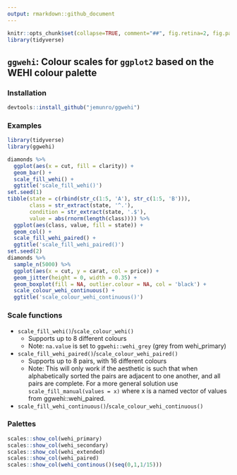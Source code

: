 ```yaml
---
output: rmarkdown::github_document
---
```


<!-- README.md is generated from README.Rmd. Please edit that file -->

```r
knitr::opts_chunk$set(collapse=TRUE, comment="##", fig.retina=2, fig.path = "README_figs/README-")
library(tidyverse)
```

## `ggwehi`:  Colour scales for `ggplot2` based on the WEHI colour palette

### Installation
```r
devtools::install_github("jemunro/ggwehi")
```

### Examples
```r
library(tidyverse)
library(ggwehi)

diamonds %>% 
  ggplot(aes(x = cut, fill = clarity)) +
  geom_bar() +
  scale_fill_wehi() +
  ggtitle('scale_fill_wehi()')
set.seed(1)
tibble(state = c(rbind(str_c(1:5, 'A'), str_c(1:5, 'B'))),
       class = str_extract(state, '^.'),
       condition = str_extract(state, '.$'),
       value = abs(rnorm(length(class)))) %>% 
  ggplot(aes(class, value, fill = state)) +
  geom_col() +
  scale_fill_wehi_paired() +
  ggtitle('scale_fill_wehi_paired()')
set.seed(2)
diamonds %>% 
  sample_n(5000) %>%
  ggplot(aes(x = cut, y = carat, col = price)) +
  geom_jitter(height = 0, width = 0.35) + 
  geom_boxplot(fill = NA, outlier.colour = NA, col = 'black') +
  scale_colour_wehi_continuous() +
  ggtitle('scale_colour_wehi_continuous()')
```

### Scale functions
* `scale_fill_wehi()`/`scale_colour_wehi()`
  * Supports up to 8 different colours
  * Note: `na.value` is set to `ggwehi::wehi_grey` (grey from wehi_primary)
* `scale_fill_wehi_paired()`/`scale_colour_wehi_paired()`
  * Supports up to 8 pairs, with 16 different colours
  * Note: This will only work if the aesthetic is such that when alphabetically sorted the pairs are adjacent to one another, and all pairs are complete. For a more general solution use `scale_fill_manual(values = x)` where x is a named vector of values from ggwehi::wehi_paired.
* `scale_fill_wehi_continuous()`/`scale_colour_wehi_continuous()`

### Palettes
```r
scales::show_col(wehi_primary)
scales::show_col(wehi_secondary)
scales::show_col(wehi_extended)
scales::show_col(wehi_paired)
scales::show_col(wehi_continous()(seq(0,1,1/15)))
```
